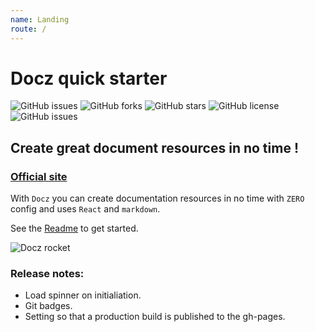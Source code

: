 ```yaml
---
name: Landing
route: /
---
```


# Docz quick starter

![GitHub issues](https://img.shields.io/github/issues/CliffCrerar/Docz-quick-starter.svg)
![GitHub forks](https://img.shields.io/github/forks/CliffCrerar/Docz-quick-starter.svg)
![GitHub stars](https://img.shields.io/github/stars/CliffCrerar/Docz-quick-starter.svg)
![GitHub license](https://img.shields.io/github/license/CliffCrerar/Docz-quick-starter.svg)
![GitHub issues](https://img.shields.io/github/downloads/CliffCrerar/Docz-quick-starter/total.svg)

## Create great document resources in no time !

### [Official site](https://www.docz.site/)

With `Docz` you can create documentation resources in no time with `ZERO` config and uses `React` and `markdown`.

See the [Readme](/readme) to get started.

<style jsx="jsx">{`
    img{
        max-width: 300px;
        hieght: auto; 
    }
`}</style>

![Docz rocket](https://cdn-docz-quick-starter.c1i44.now.sh/docz.rocket.svg)

### Release notes:

* Load spinner on initialiation.
* Git badges.
* Setting so that a production build is published to the gh-pages.
